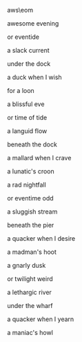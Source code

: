 aws\eom

awesome evening

or eventide

a slack current

under the dock

a duck when I wish

for a loon


a blissful eve

or time of tide

a languid flow

beneath the dock

a mallard when I crave

a lunatic's croon


a rad nightfall

or eventime odd

a sluggish stream

beneath the pier

a quacker when I desire

a madman's hoot


a gnarly dusk

or twilight weird

a lethargic river

under the wharf

a quacker when I yearn

a maniac's howl
